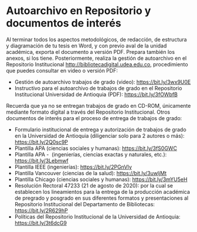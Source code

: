 # Autoarchivo en Repositorio y documentos de interés

Al terminar todos los aspectos metodológicos, de redacción, de estructura y diagramación de tu tesis en Word, y con previo aval de la unidad académica, exporta el documento a versión PDF. Prepara también los anexos, si los tiene. Posteriormente, realiza la gestión de autoarchivo en el Repositorio Institucional <http://bibliotecadigital.udea.edu.co>, procedimiento que puedes consultar en video o versión PDF:

-   Gestión de autoarchivo trabajos de grado (video): <https://bit.ly/3wx9U0E>
-   Instructivo para el autoarchivo de trabajos de grado en el Repositorio Institucional Universidad de Antioquia (PDF): <https://bit.ly/3fOWbfB>

Recuerda que ya no se entregan trabajos de grado en CD-ROM, únicamente mediante formato digital a través del Repositorio Institucional. Otros documentos de interés para el proceso de entrega de trabajos de grado:

-   Formulario institucional de entrega y autorización de trabajos de grado en la Universidad de Antioquia (diligenciar solo para 2 autores o más): <https://bit.ly/2Q0sc9P>  
-   Plantilla APA (ciencias sociales y humanas): <https://bit.ly/3fS0GWC> 
-   Plantilla APA - \LaTeX \ (ingenierías, ciencias exactas y naturales, etc.): <https://bit.ly/3Lebmwf>
-   Plantilla IEEE (ingenierías): <https://bit.ly/2PGnVIy>  
-   Plantilla Vancouver (ciencias de la salud): <https://bit.ly/3uwljMt>  
-   Plantilla Chicago (ciencias sociales y humanas): <https://bit.ly/3mYU5eH> 
-   Resolución Rectoral 47233 (21 de agosto de 2020): por la cual se establecen los lineamientos para la entrega de la producción académica de pregrado y posgrado en sus diferentes formatos y presentaciones al Repositorio Institucional del Departamento de Bibliotecas: <https://bit.ly/2R629hP> 
-   Políticas del Repositorio Institucional de la Universidad de Antioquia: <https://bit.ly/3t6dcG9> 
